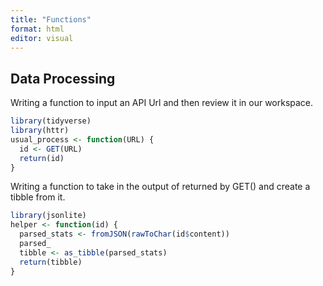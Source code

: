 ```yaml
---
title: "Functions"
format: html
editor: visual
---
```


## Data Processing
Writing a function to input an API Url and then review it in our workspace.
```r
library(tidyverse)
library(httr)
usual_process <- function(URL) {
  id <- GET(URL)
  return(id)
}
```

Writing a function to take in the output of returned by GET() and create a tibble from it.
```r
library(jsonlite)
helper <- function(id) {
  parsed_stats <- fromJSON(rawToChar(id$content))
  parsed_
  tibble <- as_tibble(parsed_stats)
  return(tibble)
}
```
